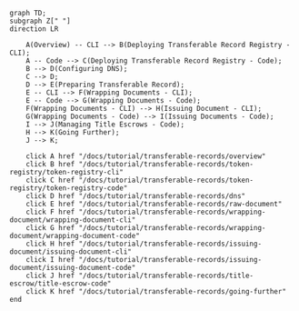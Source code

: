 ```mermaid
graph TD;
subgraph Z[" "]
direction LR

    A(Overview) -- CLI --> B(Deploying Transferable Record Registry - CLI);
    A -- Code --> C(Deploying Transferable Record Registry - Code);
    B --> D(Configuring DNS);
    C --> D;
    D --> E(Preparing Transferable Record);
    E -- CLI --> F(Wrapping Documents - CLI);
    E -- Code --> G(Wrapping Documents - Code);
    F(Wrapping Documents - CLI) --> H(Issuing Document - CLI);
    G(Wrapping Documents - Code) --> I(Issuing Documents - Code);
    I --> J(Managing Title Escrows - Code);
    H --> K(Going Further);
    J --> K;

    click A href "/docs/tutorial/transferable-records/overview"
    click B href "/docs/tutorial/transferable-records/token-registry/token-registry-cli"
    click C href "/docs/tutorial/transferable-records/token-registry/token-registry-code"
    click D href "/docs/tutorial/transferable-records/dns"
    click E href "/docs/tutorial/transferable-records/raw-document"
    click F href "/docs/tutorial/transferable-records/wrapping-document/wrapping-document-cli"
    click G href "/docs/tutorial/transferable-records/wrapping-document/wrapping-document-code"
    click H href "/docs/tutorial/transferable-records/issuing-document/issuing-document-cli"
    click I href "/docs/tutorial/transferable-records/issuing-document/issuing-document-code"
    click J href "/docs/tutorial/transferable-records/title-escrow/title-escrow-code"
    click K href "/docs/tutorial/transferable-records/going-further"
end
```
